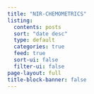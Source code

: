 ```yaml
---
title: "NIR-CHEMOMETRICS"
listing:
  contents: posts
  sort: "date desc"
  type: default
  categories: true
  feed: true
  sort-ui: false
  filter-ui: false
page-layout: full
title-block-banner: false
---
```

